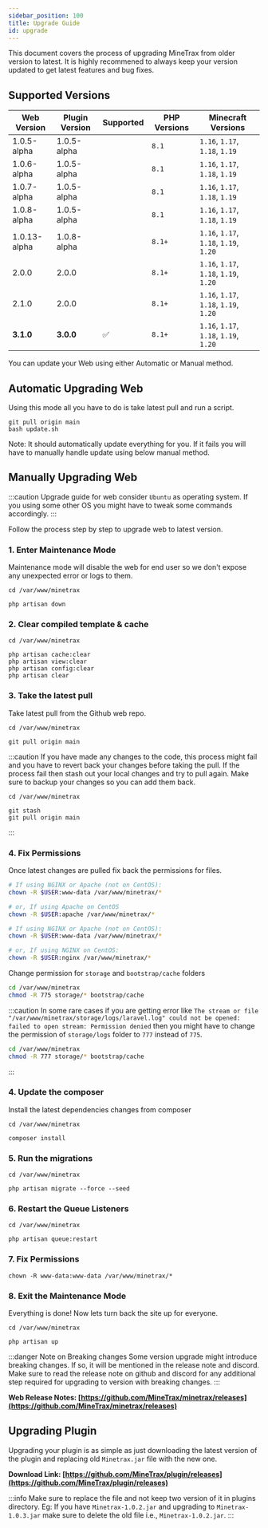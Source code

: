 ---
sidebar_position: 100
title: Upgrade Guide
id: upgrade
---


This document covers the process of upgrading MineTrax from older version to latest.
It is highly recommened to always keep your version updated to get latest features and bug fixes.

## Supported Versions

| Web Version  | Plugin Version | Supported | PHP Versions | Minecraft Versions                     |
| ------------ | -------------- | --------- | ------------ | -------------------------------------- |
| 1.0.5-alpha  | 1.0.5-alpha    |           | `8.1`        | `1.16`, `1.17`, `1.18`, `1.19`         |
| 1.0.6-alpha  | 1.0.5-alpha    |           | `8.1`        | `1.16`, `1.17`, `1.18`, `1.19`         |
| 1.0.7-alpha  | 1.0.5-alpha    |           | `8.1`        | `1.16`, `1.17`, `1.18`, `1.19`         |
| 1.0.8-alpha  | 1.0.5-alpha    |           | `8.1`        | `1.16`, `1.17`, `1.18`, `1.19`         |
| 1.0.13-alpha | 1.0.8-alpha    |           | `8.1+`       | `1.16`, `1.17`, `1.18`, `1.19`, `1.20` |
| 2.0.0        | 2.0.0          |           | `8.1+`       | `1.16`, `1.17`, `1.18`, `1.19`, `1.20` |
| 2.1.0        | 2.0.0          |           | `8.1+`       | `1.16`, `1.17`, `1.18`, `1.19`, `1.20` |
| <b>3.1.0</b> | <b>3.0.0</b>   | ✅        | `8.1+`       | `1.16`, `1.17`, `1.18`, `1.19`, `1.20` |

You can update your Web using either Automatic or Manual method.

## Automatic Upgrading Web

Using this mode all you have to do is take latest pull and run a script.

```
git pull origin main
bash update.sh
```

Note: It should automatically update everything for you. If it fails you will have to manually handle update using below manual method.

## Manually Upgrading Web

:::caution
Upgrade guide for web consider `Ubuntu` as operating system. If you using some other OS you might have to tweak some commands accordingly.
:::

Follow the process step by step to upgrade web to latest version.

### 1. Enter Maintenance Mode

Maintenance mode will disable the web for end user so we don't expose any unexpected error or logs to them.

```
cd /var/www/minetrax

php artisan down
```

### 2. Clear compiled template & cache

```
cd /var/www/minetrax

php artisan cache:clear
php artisan view:clear
php artisan config:clear
php artisan clear
```

### 3. Take the latest pull

Take latest pull from the Github web repo.

```
cd /var/www/minetrax

git pull origin main
```

:::caution
If you have made any changes to the code, this process might fail and you have to revert back your changes before taking the pull. If the process fail then stash out your local changes and try to pull again. Make sure to backup your changes so you can add them back.

```
cd /var/www/minetrax

git stash
git pull origin main
```

:::

### 4. Fix Permissions

Once latest changes are pulled fix back the permissions for files.

<Tabs groupId="apache-nginx">
  <TabItem value="apache" label="Apache2">

```bash
# If using NGINX or Apache (not on CentOS):
chown -R $USER:www-data /var/www/minetrax/*

# or, If using Apache on CentOS
chown -R $USER:apache /var/www/minetrax/*
```

  </TabItem>
  <TabItem value="nginx" label="Nginx">

```bash
# If using NGINX or Apache (not on CentOS):
chown -R $USER:www-data /var/www/minetrax/*

# or, If using NGINX on CentOS:
chown -R $USER:nginx /var/www/minetrax/*
```

  </TabItem>
</Tabs>

Change permission for `storage` and `bootstrap/cache` folders

```bash
cd /var/www/minetrax
chmod -R 775 storage/* bootstrap/cache
```

:::caution
In some rare cases if you are getting error like `The stream or file "/var/www/minetrax/storage/logs/laravel.log" could not be opened: failed to open stream: Permission denied` then you might have to change the permission of `storage/logs` folder to `777` instead of `775`.

```bash
cd /var/www/minetrax
chmod -R 777 storage/* bootstrap/cache
```

:::

### 4. Update the composer

Install the latest dependencies changes from composer

```
cd /var/www/minetrax

composer install
```

### 5. Run the migrations

```
cd /var/www/minetrax

php artisan migrate --force --seed
```

### 6. Restart the Queue Listeners

```
cd /var/www/minetrax

php artisan queue:restart
```

### 7. Fix Permissions

```
chown -R www-data:www-data /var/www/minetrax/*
```

### 8. Exit the Maintenance Mode

Everything is done! Now lets turn back the site up for everyone.

```
cd /var/www/minetrax

php artisan up
```

:::danger Note on Breaking changes
Some version upgrade might introduce breaking changes. If so, it will be mentioned in the release note and discord.
Make sure to read the release note on github and discord for any additional step required for upgrading to version with breaking changes.
:::

**Web Release Notes: [https://github.com/MineTrax/minetrax/releases](https://github.com/MineTrax/minetrax/releases)**

## Upgrading Plugin

Upgrading your plugin is as simple as just downloading the latest version of the plugin and replacing old `Minetrax.jar` file with the new one.

**Download Link: [https://github.com/MineTrax/plugin/releases](https://github.com/MineTrax/plugin/releases)**

:::info
Make sure to replace the file and not keep two version of it in plugins directory.
Eg: If you have `Minetrax-1.0.2.jar` and upgrading to `Minetrax-1.0.3.jar` make sure to delete the old file i.e., `Minetrax-1.0.2.jar`.
:::
